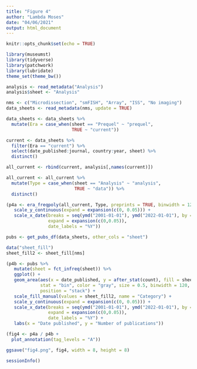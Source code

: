 ```yaml
---
title: "Figure 4"
author: "Lambda Moses"
date: "04/06/2021"
output: html_document
---
```


```r
knitr::opts_chunk$set(echo = TRUE)
```

```r
library(museumst)
library(tidyverse)
library(patchwork)
library(lubridate)
theme_set(theme_bw())
```

```r
analysis <- read_metadata("Analysis")
analysis$sheet <- "Analysis"
```

```r
nms <- c("Microdissection", "smFISH", "Array", "ISS", "No imaging")
data_sheets <- read_metadata(nms, update = TRUE)
```

```r
data_sheets <- data_sheets %>% 
  mutate(Era = case_when(sheet == "Prequel" ~ "prequel",
                         TRUE ~ "current"))
```

```r
current <- data_sheets %>% 
  filter(Era == "current") %>% 
  select(date_published:journal, country:year, sheet) %>% 
  distinct()
```

```r
all_current <- rbind(current, analysis[,names(current)])
```

```r
all_current <- all_current %>% 
  mutate(Type = case_when(sheet == "Analysis" ~ "analysis",
                          TRUE ~ "data")) %>% 
  distinct()
```

```r
(p4a <- era_freqpoly(all_current, Type, preprints = TRUE, binwidth = 120) +
   scale_y_continuous(expand = expansion(c(0, 0.05))) +
   scale_x_date(breaks = seq(ymd("2001-01-01"), ymd("2022-01-01"), by = "2 years"), 
                expand = expansion(c(0,0.05)),
                date_labels = "%Y"))
```

```r
pubs <- get_pubs_df(data_sheets, other_cols = "sheet")
```

```r
data("sheet_fill")
sheet_fill2 <- sheet_fill[nms]
```

```r
(p4b <- pubs %>% 
   mutate(sheet = fct_infreq(sheet)) %>% 
   ggplot() +
   geom_area(aes(x = date_published, y = after_stat(count), fill = sheet), 
             stat = "bin", color = "gray", size = 0.5, binwidth = 120, 
             position = "stack") +
   scale_fill_manual(values = sheet_fill2, name = "Category") +
   scale_y_continuous(expand = expansion(c(0, 0.05))) +
   scale_x_date(breaks = seq(ymd("2001-01-01"), ymd("2022-01-01"), by = "2 years"), 
                expand = expansion(c(0,0.05)),
                date_labels = "%Y") +
   labs(x = "Date published", y = "Number of publications"))
```

```r
(fig4 <- p4a / p4b +
  plot_annotation(tag_levels = "A"))
```

```r
ggsave("fig4.png", fig4, width = 8, height = 8)
```

```r
sessionInfo()
```

